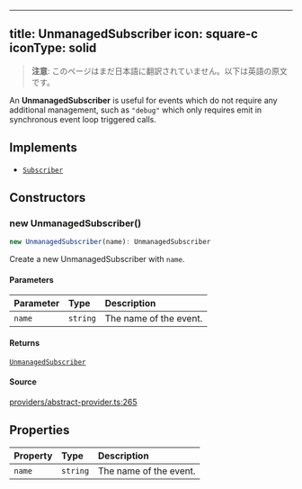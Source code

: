 <!-- AUTO-GENERATED-CONTENT:START (ENGLISH-COPY) -->
---
title: UnmanagedSubscriber
icon: square-c
iconType: solid
---

> **注意**: このページはまだ日本語に翻訳されていません。以下は英語の原文です。

An **UnmanagedSubscriber** is useful for events which do not require any additional management, such as `"debug"`
which only requires emit in synchronous event loop triggered calls.

## Implements

- [`Subscriber`](/jp/sdk/content/interfaces/Subscriber)

## Constructors

### new UnmanagedSubscriber()

```ts
new UnmanagedSubscriber(name): UnmanagedSubscriber
```

Create a new UnmanagedSubscriber with `name`.

#### Parameters

| Parameter | Type | Description |
| :------ | :------ | :------ |
| `name` | `string` | The name of the event. |

#### Returns

[`UnmanagedSubscriber`](/jp/sdk/content/classes/UnmanagedSubscriber)

#### Source

[providers/abstract-provider.ts:265](https://github.com/dominant-strategies/quais.js/blob/c1c12d43f9d34c6baad2b0542bd6d0acd6fefcbf/src/providers/abstract-provider.ts#L265)

## Properties

| Property | Type | Description |
| :------ | :------ | :------ |
| `name` | `string` | The name of the event. |

